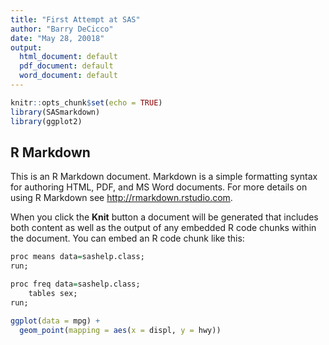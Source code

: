 ---
title: "First Attempt at SAS"
author: "Barry DeCicco"
date: "May 28, 20018"
output:
  html_document: default
  pdf_document: default
  word_document: default
---

```{r setup, include=FALSE}
knitr::opts_chunk$set(echo = TRUE)
library(SASmarkdown)
library(ggplot2)
```

## R Markdown

This is an R Markdown document. Markdown is a simple formatting syntax for authoring HTML, PDF, and MS Word documents. For more details on using R Markdown see <http://rmarkdown.rstudio.com>.

When you click the **Knit** button a document will be generated that includes both content as well as the output of any embedded R code chunks within the document. You can embed an R code chunk like this:

```{r, engine='sashtml', engine.path="C:/Program Files/SASHome/SASFoundation/9.4/sas.exe", engine.opts="-nosplash -linesize 75", comment=""}



proc means data=sashelp.class;
run;

proc freq data=sashelp.class;
    tables sex;
run;
```

```{r ggplot_mpg}



ggplot(data = mpg) + 
  geom_point(mapping = aes(x = displ, y = hwy))

```